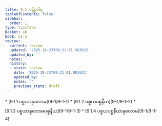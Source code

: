 ```yaml
---
title: 9.1 ပဋိစ္စဝါရ
tableOfContents: false
sidebar:
  order: 1
type: tipitaka
basket: ab
book: p1-2
review:
  current: review
  updated: '2025-10-23T09:21:01.983622'
  updated_by: ''
  notes: ''
  history:
  - state: review
    date: '2025-10-23T09:21:01.983622'
    updated_by: ''
    notes: ''
    previous_state: draft
---
```



<ReviewStatus review={frontmatter.review} showDetails={true} />

<HypothesisAnnotation frontmatter={frontmatter} />

<DynamicBreadcrumb />



<TableOfContents book="p1-2" section="9.1">
* [9.1.1 ပစ္စယာနုလောမ](9-1/9-1-1)
* [9.1.2 ပစ္စယပစ္စနီယ](9-1/9-1-2)
* [9.1.3 ပစ္စယာနုလောမပစ္စနီယ](9-1/9-1-3)
* [9.1.4 ပစ္စယပစ္စနီယာနုလောမ](9-1/9-1-4)
</TableOfContents>